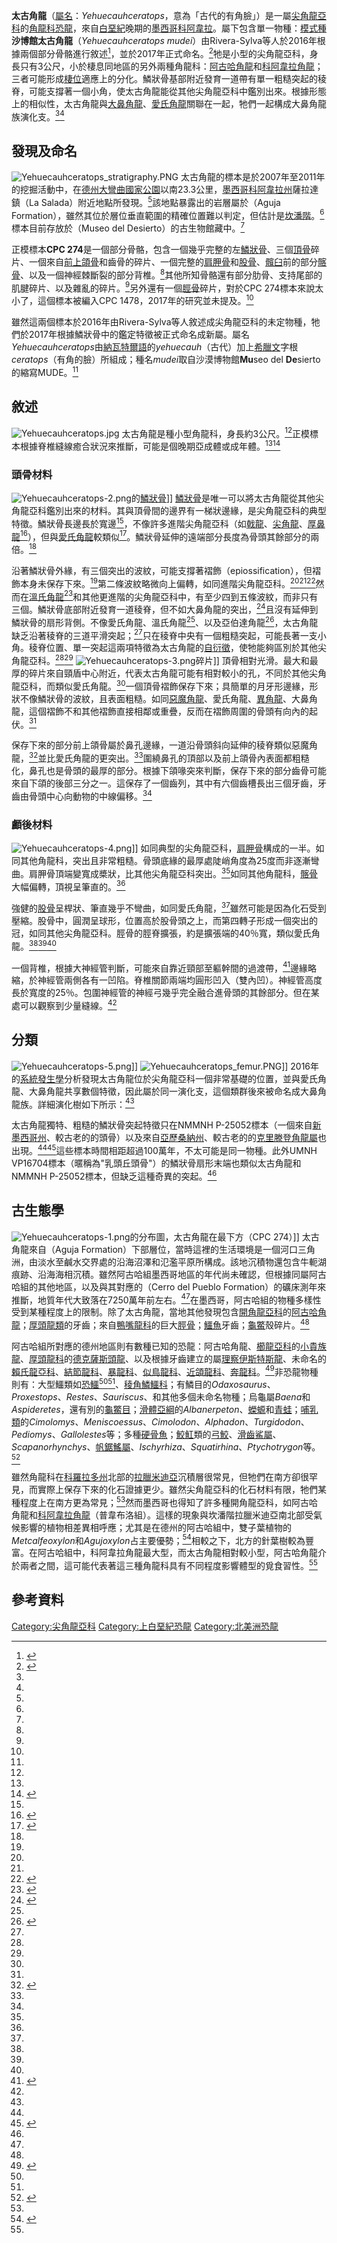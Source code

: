 {{Rough translation|time=2020-12-07T03:37:40+00:00}}
{{Automatic Taxobox
| taxon = Yehuecauhceratops
| fossil_range = [[坎潘階|坎潘階]],{{fossil_range|72}}
| image = Yehuecauhceratops skeleton.jpg
| image_caption = 骨架模型，展示於[[墨西哥|墨西哥]][[科阿韋拉州|科阿韋拉州]][[薩爾蒂約|薩爾蒂約]]的{{link-en|沙漠博物館|Desert Museum (Mexico)}}
| authority = Rivera-Sylva ''et al.'', 2017
| type_species = '''沙博館太古角龍<br />''Yehuecauhceratops mudei'''''
| type_species_authority = Rivera-Sylva ''et al.'', 2017
}}

'''太古角龍'''（[[屬名|屬名]]：''Yehuecauhceratops''，意為「古代的有角臉」）是一屬[[尖角龍亞科|尖角龍亞科]]的[[角龍科|角龍科]][[恐龍|恐龍]]，來自[[白堊紀|白堊紀]]晚期的[[墨西哥|墨西哥]][[科阿韋拉|科阿韋拉]]。屬下包含單一物種：[[模式種|模式種]]'''沙博館太古角龍'''（''Yehuecauhceratops mudei''）由Rivera-Sylva等人於2016年根據兩個部分骨骼進行敘述<ref name="2016desc">{{cite journal | last1 = Rivera-Sylva | first1 = H.E. | last2 = Hendrick | first2 = B.P. | last3 = Dodson | first3 = P. | title = A Centrosaurine (Dinosauria: Ceratopsia) from the Aguja Formation (Late Campanian) of Northern Coahuila, Mexico | journal = PLOS One | date = 2016 | volume = 11 | issue = 4 | page = e0150529 | doi = 10.1371/journal.pone.0150529 | pmid = 27073969 | pmc = 4830452 }}</ref>，並於2017年正式命名。<ref name="2017desc">{{cite journal | last1 = Rivera-Sylva | first1 = H.E. | last2 = Frey | first2 = E. | last3 = Stinnesbeck | first3 = W. | last4 = Guzman-Gutirrez | first4 = J.R. | last5 = Gonzalez-Gonzalez | title = Mexican ceratopsids: Considerations on their diversity and evolution | journal = Journal of South American Earth Sciences | volume = 75 | pages = 66–73 | date = 2017 | doi = 10.1016/j.jsames.2017.01.008 }}</ref>牠是小型的尖角龍亞科，身長只有3公尺，小於棲息同地區的另外兩種角龍科：[[阿古哈角龍|阿古哈角龍]]和[[科阿韋拉角龍|科阿韋拉角龍]]；三者可能形成[[棲位|棲位]]適應上的分化。鱗狀骨基部附近發育一道帶有單一粗糙突起的稜脊，可能支撐著一個小角，使太古角龍能從其他尖角龍亞科中鑑別出來。根據形態上的相似性，太古角龍與[[大鼻角龍|大鼻角龍]]、[[愛氏角龍|愛氏角龍]]關聯在一起，牠們一起構成大鼻角龍族演化支。<ref name="2016desc"/><ref name="2017desc"/>

==發現及命名==
[[File:Yehuecauhceratops_stratigraphy.PNG|left]] 
太古角龍的標本是於2007年至2011年的挖掘活動中，在[[德克薩斯州|德州]][[大彎曲國家公園|大彎曲國家公園]]以南23.3公里，[[墨西哥|墨西哥]][[科阿韋拉州|科阿韋拉州]]{{link-en|奧坎波市|Ocampo, Coahuila}}薩拉達鎮（La Salada）附近地點所發現。<ref name="2017desc"/>該地點暴露出的岩層屬於{{link-en|阿古哈組|Aguja Formation}}（Aguja Formation），雖然其位於層位垂直範圍的精確位置難以判定，但估計是[[坎潘階|坎潘階]]。<ref name="2016desc"/>標本目前存放於{{link-en|沙漠博物館|Desert Museum (Mexico)}}（Museo del Desierto）的古生物館藏中。<ref name="2017desc"/>

正模標本'''CPC 274'''是一個部分骨骼，包含一個幾乎完整的左[[鱗狀骨|鱗狀骨]]、三個[[頂骨|頂骨]]碎片、一個來自[[前上頜骨|前上頜骨]]和齒骨的碎片、一個完整的[[肩胛骨|肩胛骨]]和[[股骨|股骨]]、[[髖臼|髖臼]]前的部分[[髂骨|髂骨]]、以及一個神經棘斷裂的部分背椎。<ref name="2016desc"/>其他所知骨骼還有部分肋骨、支持尾部的肌腱碎片、以及雜亂的碎片。<ref name="2017desc"/>另外還有一個[[脛骨|脛骨]]碎片，對於CPC 274標本來說太小了，這個標本被編入CPC 1478，2017年的研究並未提及。<ref name="2016desc"/>

雖然這兩個標本於2016年由Rivera-Sylva等人敘述成尖角龍亞科的未定物種，牠們於2017年根據鱗狀骨中的鑑定特徵被正式命名成新屬。屬名''Yehuecauhceratops''由[[納瓦特爾語|納瓦特爾語]]的''yehuecauh''（古代）加上[[希臘文|希臘文]]字根''ceratops''（有角的臉）所組成；種名''mudei''取自沙漠博物館'''Mu'''seo del '''De'''sierto的縮寫MUDE。<ref name="2017desc"/>

==敘述==
[[File:Yehuecauhceratops.jpg|thumb]]
太古角龍是種小型角龍科，身長約3公尺。<ref name="2017desc"/>正模標本根據脊椎縫線癒合狀況來推斷，可能是個晚期亞成體或成年體。<ref name="2016desc"/><ref name="vertfeus">{{cite journal | last1 = Brochu | first1 = C.A. | title = Closure of neurocentral sutures during crocodilian ontogeny: Implications for maturity assessment in fossil archosaurs | journal = Journal of Vertebrate Paleontology | volume = 16 | issue = 1 | date = 1996 | doi = 10.1080/02724634.1996.10011283 | pages = 49–62 }}</ref>

===頭骨材料===
[[File:Yehuecauhceratops-2.png|thumb]]的[[鱗狀骨|鱗狀骨]]]]
[[鱗狀骨|鱗狀骨]]是唯一可以將太古角龍從其他尖角龍亞科鑑別出來的材料。其與頂骨間的邊界有一梯狀邊緣，是尖角龍亞科的典型特徵。鱗狀骨長邊長於寬邊<ref name="2016desc"/>，不像許多進階尖角龍亞科（如[[戟龍|戟龍]]、[[尖角龍|尖角龍]]、[[厚鼻龍|厚鼻龍]]<ref name="styraco">{{cite journal | last1 = Ryan | first1 = M.J. | last2 = Holmes | first2 = R. | last3 = Russell | first3 = A.P. | title = A revision of the late Campanian centrosaurine ceratopsid genus ''Styracosaurus'' from the Western Interior of North America | journal = Journal of Vertebrate Paleontology | volume = 27 | issue = 4 | doi = 10.1671/0272-4634(2007)27[944:AROTLC]2.0.CO;2 | pages = 944–962 | year = 2007 }}</ref>），但與[[愛氏角龍|愛氏角龍]]較類似<ref name="ava">{{cite journal | last1 = Penkalski | first1 = P. | last2 = Dodson | first2 = P. | title = The morphology and systematics of ''Avaceratops'', a primitive horned dinosaur from the Judith River Formation (Late Campanian) of Montana, with the description of a second skull | journal = Journal of Vertebrate Paleontology | volume = 19 | issue = 4 | date = 1999 | pages = 692–711 | doi = 10.1080/02724634.1999.10011182 }}</ref>。鱗狀骨延伸的遠端部分長度為骨頭其餘部分的兩倍。<ref name="2017desc"/>

沿著鱗狀骨外緣，有三個突出的波紋，可能支撐著褶飾（epiossification），但褶飾本身未保存下來。<ref name="2017desc"/>第二條波紋略微向上偏轉，如同進階尖角龍亞科。<ref name="styraco"/><ref name="alberta"/><ref name="spino">{{cite journal | last1 = Farke | first1 = A.A. | last2 = Ryan | first2 = M.J. | last3 = Barrett | first3 = P.M. | last4 = Tanke | first4 = D.H. | last5 = Braman | first5 = D.R. | last6 = Loewen | first6 = M.A. | last7 = Graham | first7 = M.R. | title = A New Centrosaurine from the Late Cretaceous of Alberta, Canada, and the Evolution of Parietal Ornamentation in Horned Dinosaurs | journal = Acta Palaeontologica Polonica | volume = 56 | issue = 4 | pages = 691–702 | date = 2011 | doi = 10.4202/app.2010.0121 }}</ref>然而在[[溫氏角龍|溫氏角龍]]<ref name="wendi">{{cite journal | last1 = Evans | first1 = D.C. | last2 = Ryan | first2 = M.J. | title = Cranial Anatomy of ''Wendiceratops pinhornensis'' gen. et sp. nov., a Centrosaurine Ceratopsid (Dinosauria: Ornithischia) from the Oldman Formation (Campanian), Alberta, Canada, and the Evolution of Ceratopsid Nasal Ornamentation | journal = PLOS One | date = 2015 | volume = 10 | issue = 7 | page = e0130007 | doi = 10.1371/journal.pone.0130007 | pmid = 26154293 | pmc = 4496092 }}</ref>和其他更進階的尖角龍亞科中，有至少四到五條波紋，而非只有三個。鱗狀骨底部附近發育一道稜脊，但不如大鼻角龍的突出，<ref name="nasuto">{{cite journal | last1 = Sampson | first1 = S.D. | last2 = Lund | first2 = E.K. | last3 = Loewen | first3 = M.A. | last4 = Farke | first4 = A.A. | last5 = Clayton | first5 = K.E. | title = A remarkable short-snouted horned dinosaur from the Late Cretaceous (late Campanian) of southern Laramidia | journal = Proceedings of the Royal Society B | volume = 280 | issue = 1766 | pages = 20131186 | date = 2013 | doi = 10.1098/rspb.2013.1186 | pmid = 23864598 | pmc = 3730592 }}</ref>且沒有延伸到鱗狀骨的扇形背側。不像愛氏角龍、溫氏角龍<ref name="wendi"/>、以及亞伯達角龍<ref name="alberta">{{cite journal | last1 = Ryan | first1 = M.J. | title = A new basal centrosaurine ceratopsid from the Oldman Formation, southeastern Alberta | url = https://archive.org/details/sim_journal-of-paleontology_2007-03_81_2/page/376 | journal = Journal of Paleontology | volume = 81 | issue = 2 | doi = 10.1666/0022-3360(2007)81[376:ANBCCF]2.0.CO;2 | pages = 376–396 | date = 2007 }}</ref>，太古角龍缺乏沿著稜脊的三道平滑突起；<ref name="2016desc"/>只在稜脊中央有一個粗糙突起，可能長著一支小角。稜脊位置、單一突起這兩項特徵為太古角龍的[[自衍徵|自衍徵]]，使牠能夠區別於其他尖角龍亞科。<ref name="2017desc"/><ref name="2016desc"/>
[[File:Yehuecauhceratops-3.png|thumb]]碎片]]
頂骨相對光滑。最大和最厚的碎片來自頸盾中心附近，代表太古角龍可能有相對較小的孔，不同於其他尖角龍亞科，而類似愛氏角龍。<ref name="ava"/>一個頂骨褶飾保存下來；具簡單的月牙形邊緣，形狀不像鱗狀骨的波紋，且表面粗糙。如同[[惡魔角龍|惡魔角龍]]、愛氏角龍、[[異角龍|異角龍]]、大鼻角龍，這個褶飾不和其他褶飾直接相鄰或重疊，反而在褶飾周圍的骨頭有向內的起伏。<ref name="2016desc"/>

保存下來的部分前上頜骨屬於鼻孔邊緣，一道沿骨頭斜向延伸的稜脊類似惡魔角龍，<ref name="diablo">{{cite book | last1 = Kirkland | first1 = J.I. | last2 = DeBlieux | first2 = D.D. | chapter = New basal centrosaurine ceratopsian skulls from the Wahweap Formation (middle Campanian), Grand Staircase–Escalante National Monument, southern Utah | editor-last1 = Ryan | editor-first1 = M.J. | editor-last2 = Chinnery-Algeier | editor-first2 = B. | editor-last3 = Eberth | editor-first3 = D.A. | title = New Perspectives on Horned Dinosaurs: The Royal Tyrrell Museum Ceratopsian Symposium | date = 2010 | isbn = 978-0-253-00779-7 | pages = 117–140 | publisher = Indiana University Press | chapter-url = https://www.academia.edu/5085051 | jstor = j.ctt16gzgng | access-date = 2020-11-07 | archive-date = 2022-03-14 | archive-url = https://web.archive.org/web/20220314163416/https://www.academia.edu/5085051 }}</ref>並比愛氏角龍的更突出。<ref name="ava"/>圍繞鼻孔的頂部以及前上頜骨內表面都粗糙化，鼻孔也是骨頭的最厚的部分。根據下頜喙突來判斷，保存下來的部分齒骨可能來自下頜的後部三分之一。這保存了一個齒列，其中有六個齒槽長出三個牙齒，牙齒由骨頭中心向動物的中線偏移。<ref name="2016desc"/>

===顱後材料===
[[File:Yehuecauhceratops-4.png|thumb]]]]
如同典型的尖角龍亞科，[[肩胛骨|肩胛骨]]構成{{link-en|關節盂|glenoid cavity}}的一半。如同其他角龍科，{{link-en|肩峰|Acromion}}突出且非常粗糙。骨頭底緣的最厚處陡峭角度為25度而非逐漸彎曲。肩胛骨頂端變寬成槳狀，比其他尖角龍亞科突出。<ref name="styraco"/>如同其他角龍科，[[髂骨|髂骨]]大幅偏轉，頂視呈筆直的。<ref name="2016desc"/>

強健的[[股骨|股骨]]呈桿狀、筆直幾乎不彎曲，如同愛氏角龍，<ref name="ava"/>雖然可能是因為化石受到壓縮。股骨中，{{link-en|股骨頭|femoral head}}圓潤呈球形，{{link-en|大轉子|greater trochanter}}位置高於股骨頭之上，而第四轉子形成一個突出的冠，如同其他尖角龍亞科。脛骨的脛脊擴張，約是擴張端的40％寬，類似愛氏角龍。<ref name="ava"/><ref name="styraco"/><ref name="2016desc"/>

一個背椎，根據大神經管判斷，可能來自靠近頸部至軀幹間的過渡帶，<ref name="canal">{{cite journal | last1 = Giffin | first1 = E.B. | title = Gross spinal anatomy and limb use in living and fossil reptiles | journal = Paleobiology | volume = 16 | issue = 4 | date = 1990 | pages = 448–458 | doi = 10.1017/S0094837300010186 | url = https://www.cambridge.org/core/journals/paleobiology/article/div-classtitlegross-spinal-anatomy-and-limb-use-in-living-and-fossil-reptilesdiv/9A6EBD37757A6C1452DEEF082180A7C0 | access-date = 2020-11-07 | archive-date = 2017-02-04 | archive-url = https://web.archive.org/web/20170204170233/https://www.cambridge.org/core/journals/paleobiology/article/div-classtitlegross-spinal-anatomy-and-limb-use-in-living-and-fossil-reptilesdiv/9A6EBD37757A6C1452DEEF082180A7C0 | dead-url = no }}</ref>邊緣略縮，於神經管兩側各有一凹陷。脊椎關節兩端均圓形凹入（雙內凹）。神經管高度長於寬度的25％。包圍神經管的神經弓幾乎完全融合進骨頭的其餘部分。但在某處可以觀察到少量縫線。<ref name="2016desc"/>

==分類==
[[File:Yehuecauhceratops-5.png|thumb]]]]
[[File:Yehuecauhceratops_femur.PNG|thumb]]]]
2016年的[[系統發生學|系統發生學]]分析發現太古角龍位於尖角龍亞科一個非常基礎的位置，並與愛氏角龍、大鼻角龍共享數個特徵，因此屬於同一演化支，這個類群後來被命名成大鼻角龍族。詳細演化樹如下所示：<ref name="2016desc"/>

{{clade| style=font-size:85%; line-height:85%
               |label1=尖角龍亞科<br>Centrosaurinae
               |1={{clade
                  |1=[[惡魔角龍|惡魔角龍]]<br>''Diabloceratops''
                  |2={{clade
                     |1={{clade
                        |2={{clade
                           |1=[[納氏亞伯達角龍|納氏亞伯達角龍]]<br>''Albertaceratops nesmoi''
                           |3={{clade
                           |1={{clade
                                 |1=[[刺叢龍|刺叢龍]]<br>''Rubeosaurus''
                                 |2=[[戟龍|戟龍]]<br>''Styracosaurus''
                                 |4={{clade
                                    |2=[[棘面龍|棘面龍]]<br>''Spinops''
                                    |1=[[尖角龍|尖角龍]]<br>''Centrosaurus''}}
                                 |3=布氏[[冠飾角龍|冠飾角龍]]<br>''Coronosaurus''}}
                           |2={{clade
                              |1=[[野牛龍|野牛龍]]<br>''Einiosaurus''
                              |2={{clade
                                 |label2 = [[厚鼻龍|厚鼻龍]]<br>''Pachyrhinosaurus''
                                 |1=[[河神龍|河神龍]]''Achelousaurus''
                                 |2={{clade
                                    |1=加拿大厚鼻龍<br>''Pachyrhinosaurus canadensis''
                                       |2=拉庫斯塔厚鼻龍<br>''Pachyrhinosaurus lakustai''
                                       |3=培羅特厚鼻龍<br>''Pachyrhinosaurus perotorum''}}}}}}}}
                        |2={{clade
                            |2=[[中國角龍|中國角龍]]<br>''Sinoceratops''
                            |1=[[溫氏角龍|溫氏角龍]]<br>''Wendiceratops''}}}}
                        |1=[[異角龍|異角龍]]<br>''Xenoceratops''}}
                     |label2=大鼻角龍族<br>Nasutoceratopsini
                     |2={{clade
                        |1='''太古角龍<br>''Yehuecauhceratops''''' 
                        |2=[[大鼻角龍|大鼻角龍]]<br>''Nasutoceratops''
                        |3=[[愛氏角龍|愛氏角龍]]<br>''Avaceratops''}}}}}}
}}

太古角龍獨特、粗糙的鱗狀骨突起特徵只在NMMNH P-25052標本（一個來自[[新墨西哥州|新墨西哥州]]、較古老的{{link-en|米尼菲組|Menefee Formation}}的頭骨）以及來自[[亞歷桑納州|亞歷桑納州]]、較古老的{{link-en|克里騰登堡組|Fort Crittenden Formation}}的[[克里滕登角龍屬|克里滕登角龍屬]]也出現。<ref name="nasuto"/><ref name="menefee">{{cite book | last1 = Williamson | first1 = T.E. | chapter = A new Late Cretaceous (early Campanian) vertebrate fauna from the Allison Member, Menefee Formation, San Juan Basin, New Mexico | date = 1997 | title = New Mexico's Fossil Record 1 | editor-last1 = Lucas | editor-first1 = S.G. | series = New Mexico Museum of Natural History Bulletin | volume = 11 | pages = 51–59 | editor-last2 = Estep | editor-first2 = J.W. | editor-last3 = Williamson | editor-first3 = T.E. | chapter-url = http://econtent.unm.edu/cdm/ref/collection/bulletins/id/1041 | url = http://econtent.unm.edu/cdm/compoundobject/collection/bulletins/id/1049/rec/1 | editor-last4 = Morgan | editor-first4 = G.S. | access-date = 2020-11-07 | archive-date = 2017-02-04 | archive-url = https://web.archive.org/web/20170204170756/http://econtent.unm.edu/cdm/compoundobject/collection/bulletins/id/1049/rec/1 }}</ref>這些標本時間相距超過100萬年，不太可能是同一物種。此外UMNH VP16704標本（暱稱為"乳頭丘頭骨"）的鱗狀骨扇形末端也類似太古角龍和NMMNH P-25052標本，但缺乏這種奇異的突起。<ref name="2016desc"/>

==古生態學==
[[File:Yehuecauhceratops-1.png|thumb]]的分布圖，太古角龍在最下方（CPC 274）]]
太古角龍來自{{link-en|阿古哈組|Aguja Formation}}（Aguja Formation）下部層位，當時這裡的生活環境是一個河口三角洲，由淡水至鹹水交界處的沿海沼澤和氾濫平原所構成。該地沉積物還包含牛軛湖痕跡、沿海海相沉積。雖然阿古哈組墨西哥地區的年代尚未確認，但根據同屬阿古哈組的其他地區，以及與其對應的{{link-en|普韋布洛組|Cerro del Pueblo Formation}}（Cerro del Pueblo Formation）的礦床測年來推斷，地質年代大致落在7250萬年前左右。<ref name="2016desc"/>在墨西哥，阿古哈組的物種多樣性受到某種程度上的限制。除了太古角龍，當地其他發現包含[[開角龍亞科|開角龍亞科]]的[[阿古哈角龍|阿古哈角龍]]；[[厚頭龍類|厚頭龍類]]的牙齒；來自[[鴨嘴龍科|鴨嘴龍科]]的巨大[[脛骨|脛骨]]；[[鱷魚|鱷魚]]牙齒；[[龜|龜]][[鱉|鱉]]殼碎片。<ref name="2016desc"/>

阿古哈組所對應的德州地區則有數種已知的恐龍：阿古哈角龍、[[櫛龍亞科|櫛龍亞科]]的[[小貴族龍|小貴族龍]]、[[厚頭龍科|厚頭龍科]]的[[德克薩斯頭龍|德克薩斯頭龍]]、以及根據牙齒建立的屬[[理察伊斯特斯龍|理察伊斯特斯龍]]、未命名的[[賴氏龍亞科|賴氏龍亞科]]、[[結節龍科|結節龍科]]、[[暴龍科|暴龍科]]、[[似鳥龍科|似鳥龍科]]、[[近頜龍科|近頜龍科]]、[[奔龍科|奔龍科]]。<ref name="longrich">{{cite journal | last1 = Longrich | first1 = N.R. | last2 = Sankey | first2 = J. | last3 = Tanke | first3 = D. | title = ''Texacephale langstoni'', a new genus of pachycephalosaurid (Dinosauria: Ornithischia) from the upper Campanian Aguja Formation, southern Texas, USA | journal = Cretaceous Research | volume = 31 | issue = 2 | date = 2010 | pages = 274–284 | doi = 10.1016/j.cretres.2009.12.002 }}</ref>非恐龍物種則有：大型鱷類如[[恐鱷|恐鱷]]<ref name="longrich"/><ref name="rowe"/>、[[稜角鱗鱷科|稜角鱗鱷科]]；有鱗目的''Odaxosaurus''、''Proxestops''、''Restes''、''Sauriscus''、和其他多個未命名物種；烏龜屬''Baena''和''Aspideretes''，還有別的[[龜鱉目|龜鱉目]]；[[兩棲類|滑體亞綱]]的''Albanerpeton''、[[蠑螈|蠑螈]]和[[青蛙|青蛙]]；[[哺乳類|哺乳類]]的''Cimolomys''、''Meniscoessus''、''Cimolodon''、''Alphadon''、''Turgidodon''、''Pediomys''、''Gallolestes''等；多種[[輻鰭魚|硬骨魚]]；[[軟骨魚綱|鮫魟]]類的[[弓鮫|弓鮫]]、[[滑齒鯊屬|滑齒鯊屬]]、''Scapanorhynchys''、[[帆鋸鰩屬|帆鋸鰩屬]]、''Ischyrhiza''、''Squatirhina''、''Ptychotrygon''等。<ref name="rowe">{{cite journal | last1 = Rowe | first1 = T. | last2 = Cifelli | first2 = R.L. | last3 = Lehman | first3 = T.H. | last4 = Weil | first4 = A. | title = The Campanian Terlingua Local Fauna, with a Summary of Other Vertebrates from the Aguja Formation, Trans-Pecos Texas | date = 1992 | journal = Journal of Vertebrate Paleontology | volume = 12 | issue = 4 | pages = 472–493 | jstor = 4523473| doi = 10.1080/02724634.1992.10011475 }}</ref>

雖然角龍科在[[科羅拉多州|科羅拉多州]]北部的[[拉臘米迪亞|拉臘米迪亞]]沉積層很常見，但牠們在南方卻很罕見，而實際上保存下來的化石證據更少。雖然尖角龍亞科的化石材料有限，牠們某種程度上在南方更為常見；<ref name="2016desc"/>然而墨西哥也得知了許多種開角龍亞科，如阿古哈角龍和[[科阿韋拉角龍|科阿韋拉角龍]]（普韋布洛組）。這樣的現象與坎潘階拉臘米迪亞南北部受氣候影響的植物相差異相呼應；尤其是在德州的阿古哈組中，雙子葉植物的''Metcalfeoxylon''和''Agujoxylon''占主要優勢；<ref name="plant">{{cite journal | last1 = Lehman | first1 = T.M. | last2 = Wheeler | first2 = E.A. | title = A Fossil Dicotyledonous Woodland/Forest From The Upper Cretaceous of Big Bend National Park, Texas | url = https://archive.org/details/sim_palaios_2001-02_16_1/page/102 | journal = PALAIOS | volume = 16 | issue = 1 | pages = 102 | doi = 10.1669/0883-1351(2001)016<0102:AFDWFF>2.0.CO;2 | date = 2001 }}</ref>相較之下，北方的針葉樹較為豐富。在阿古哈組中，科阿韋拉角龍最大型，而太古角龍相對較小型，阿古哈角龍介於兩者之間，這可能代表著這三種角龍科具有不同程度影響體型的覓食習性。<ref name="2017desc"/>

==參考資料==
{{reflist}}

{{頭飾龍類|T.}}
{{Taxonbar|from=Q28610332}}

[[Category:尖角龍亞科|Category:尖角龍亞科]]
[[Category:上白堊紀恐龍|Category:上白堊紀恐龍]]
[[Category:北美洲恐龍|Category:北美洲恐龍]]